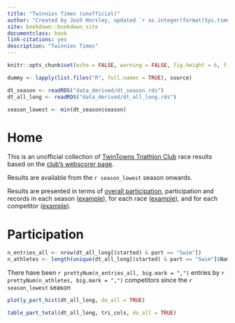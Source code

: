```yaml
--- 
title: "Twinnies Times (unofficial)"
author: "Created by Josh Horsley, updated `r as.integer(format(Sys.time(),'%d'))` `r format(Sys.time(),'%b %Y')`"
site: bookdown::bookdown_site
documentclass: book
link-citations: yes
description: "Twinnies Times"
---
```



```r

knitr::opts_chunk$set(echo = FALSE, warning = FALSE, fig.height = 6, fig.width = 7)

dummy <- lapply(list.files("R", full.names = TRUE), source)

dt_season <- readRDS("data_derived/dt_season.rds")
dt_all_long <- readRDS("data_derived/dt_all_long.rds")

season_lowest <- min(dt_season$season)

```


# Home

This is an unofficial collection of [TwinTowns Triathlon Club](http://www.twintownstriathlon.org.au){target="_blank"} race results based on the [club's webscorer page](https://www.webscorer.com/33755){target="_blank"}.

Results are available from the `r season_lowest` season onwards.

Results are presented in terms of [overall participation](#participation-total-all), participation and records in each season ([example](#participation-total-2020-2021)), for each race ([example](#r-2021-02-13)), and for each competitor ([example](#a-Tracy-Foyster)).


# Participation {#participation-total-all}

```r
n_entries_all <- nrow(dt_all_long[(started) & part == "Swim"])
n_athletes <- length(unique(dt_all_long[(started) & part == "Swim"]$Name))
```

There have been `r prettyNum(n_entries_all, big.mark = ",")` entries by `r prettyNum(n_athletes, big.mark = ",")` competitors since the `r season_lowest` season


```r
plotly_part_hist(dt_all_long, do_all = TRUE)
```


```r
table_part_total(dt_all_long, tri_cols, do_all = TRUE)

```

